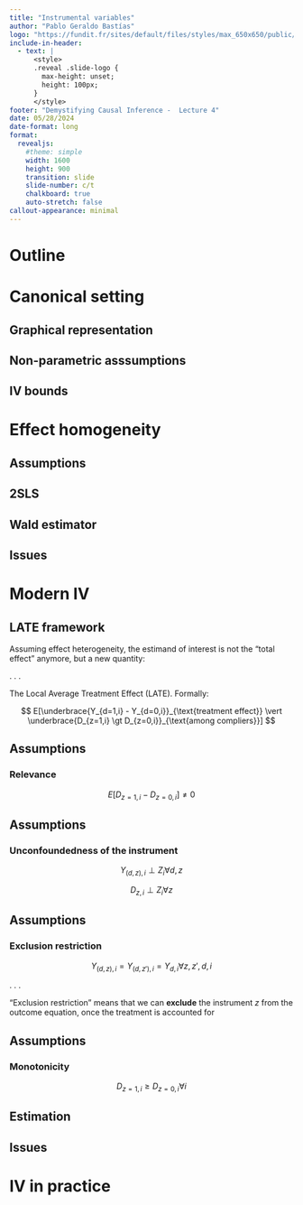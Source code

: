 ```yaml
---
title: "Instrumental variables"
author: "Pablo Geraldo Bastías"
logo: "https://fundit.fr/sites/default/files/styles/max_650x650/public/institutions/capture-decran-2023-07-07-162216.png?itok=1CkwlJEu"
include-in-header:
  - text: |
      <style>
      .reveal .slide-logo {
        max-height: unset;
        height: 100px;
      }
      </style>
footer: "Demystifying Causal Inference -  Lecture 4"
date: 05/28/2024
date-format: long
format: 
  revealjs:
    #theme: simple
    width: 1600
    height: 900
    transition: slide
    slide-number: c/t
    chalkboard: true
    auto-stretch: false
callout-appearance: minimal
---
```


# Outline {background-color="aquamarine"}

# Canonical setting {background-color="aquamarine"}

## Graphical representation

## Non-parametric asssumptions

## IV bounds

# Effect homogeneity {background-color="aquamarine"}

## Assumptions

## 2SLS

## Wald estimator

## Issues

# Modern IV {background-color="aquamarine"}

## LATE framework

Assuming effect heterogeneity, the estimand of interest is not the "total effect" anymore, but a new quantity:

. . . 

The Local Average Treatment Effect (LATE). Formally:

$$
E[\underbrace{Y_{d=1,i} - Y_{d=0,i}}_{\text{treatment effect}} \vert \underbrace{D_{z=1,i} \gt D_{z=0,i}}_{\text{among compliers}}]
$$

## Assumptions

### Relevance

$$
E[D_{z=1,i} - D_{z=0,i}] \neq 0
$$

## Assumptions

### Unconfoundedness of the instrument

$$
Y_{(d,z),i} \perp Z_i \forall d,z
$$

$$
D_{z,i} \perp Z_i \forall z
$$

## Assumptions

### Exclusion restriction

$$
Y_{(d,z),i} = Y_{(d,z'),i} = Y_{d,i} \forall z, z', d, i
$$


. . . 

:::callout-note
"Exclusion restriction" means that we can **exclude** the instrument $z$ from the outcome equation, once the treatment is accounted for
:::

## Assumptions
### Monotonicity

$$
D_{z=1,i} \geq D_{z=0,i} \forall i
$$

## Estimation

## Issues

# IV in practice {background-color="aquamarine"}


